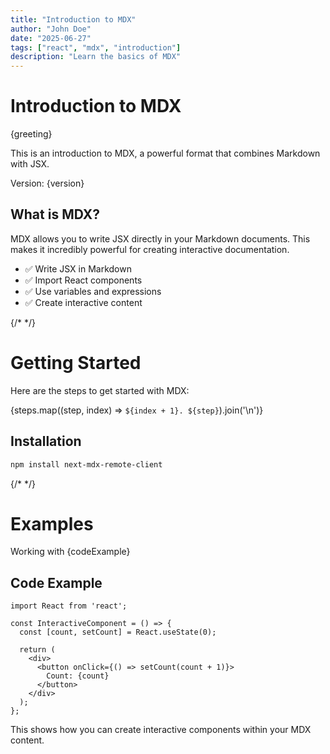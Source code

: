 ```yaml
---
title: "Introduction to MDX"
author: "John Doe"
date: "2025-06-27"
tags: ["react", "mdx", "introduction"]
description: "Learn the basics of MDX"
---
```



# Introduction to MDX

{greeting}

This is an introduction to MDX, a powerful format that combines Markdown with JSX.

Version: {version}

## What is MDX?

MDX allows you to write JSX directly in your Markdown documents. This makes it incredibly powerful for creating interactive documentation.

- ✅ Write JSX in Markdown
- ✅ Import React components
- ✅ Use variables and expressions
- ✅ Create interactive content

{/*  */}

# Getting Started

Here are the steps to get started with MDX:

{steps.map((step, index) => `${index + 1}. ${step}`).join('\n')}

## Installation

```bash
npm install next-mdx-remote-client
```

{/*  */}

# Examples

Working with {codeExample}

## Code Example

```tsx
import React from 'react';

const InteractiveComponent = () => {
  const [count, setCount] = React.useState(0);
  
  return (
    <div>
      <button onClick={() => setCount(count + 1)}>
        Count: {count}
      </button>
    </div>
  );
};
```

This shows how you can create interactive components within your MDX content.
